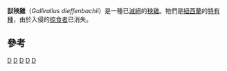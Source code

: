 {{Speciesbox 
| taxon = Gallirallus dieffenbachii
| image = CabalusDieffenbachiiKeulemans.jpg
| status = EX
| status_system = IUCN3.1
| status_ref = <ref>{{IUCN|id=22692455 |title=''Gallirallus dieffenbachii'' |assessors=[[BirdLife_International|BirdLife International]] |version=2013.2 |year=2012 |accessdate=26 November 2013}}</ref>
| binomial_authority = Gray, 1843
}}

'''獃秧雞'''（''Gallirallus dieffenbachii''）是一種已[[滅絕|滅絕]]的[[秧雞|秧雞]]。牠們是[[紐西蘭|紐西蘭]]的[[特有種|特有種]]，由於入侵的[[掠食者|掠食者]]已消失。

==參考==
{{reflist}}
{{Taxonbar|from=Q743677}}

[[Category:IUCN紅色名錄絕滅物種|D]]
[[Category:秧雞科|D]]
[[Category:紐西蘭鳥類|D]]
[[Category:不会飞的鸟|D]]
[[Category:1843年描述的鸟类|D]]